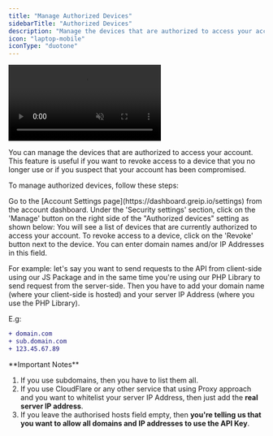 ```yaml
---
title: "Manage Authorized Devices"
sidebarTitle: "Authorized Devices"
description: "Manage the devices that are authorized to access your account"
icon: "laptop-mobile"
iconType: "duotone"
---
```


<Frame caption="Greip Dashboard – Protecting your API Key">
  <video
    autoPlay
    muted
    loop
    playsInline
    className="w-full rounded-xl"
    src="https://vz-0866dab1-a77.b-cdn.net/2edc67cf-e6f1-4361-8af6-25fb35fb361e/play_720p.mp4"
  ></video>
</Frame>

You can manage the devices that are authorized to access your account. This feature is useful if you want to revoke access to a device that you no longer use or if you suspect that your account has been compromised.

To manage authorized devices, follow these steps:

<Steps>
  <Step title="First Step">
    Go to the [Account Settings page](https://dashboard.greip.io/settings) from
    the account dashboard.
  </Step>
  <Step title="Second Step">
    Under the 'Security settings' section, click on the 'Manage' button on the
    right side of the "Authorized devices" setting as shown below:
  </Step>
  <Step title="Third Step">
    You will see a list of devices that are currently authorized to access your
    account. To revoke access to a device, click on the 'Revoke' button next to
    the device.
  </Step>
</Steps>

<Note>
You can enter domain names and/or IP Addresses in this field.

For example: let's say you want to send requests to the API from client-side using our JS Package and in the same time you're using our PHP Library to send request from the server-side. Then you have to add your domain name (where your client-side is hosted) and your server IP Address (where you use the PHP Library).

E.g:

```diff
+ domain.com
+ sub.domain.com
+ 123.45.67.89
```

</Note>

<Warning>
**Important Notes**

1. If you use subdomains, then you have to list them all.
2. If you use CloudFlare or any other service that using Proxy approach and you want to whitelist your server IP Address, then just add the **real server IP address**.
3. If you leave the authorised hosts field empty, then **you're telling us that you want to allow all domains and IP addresses to use the API Key**.

</Warning>
